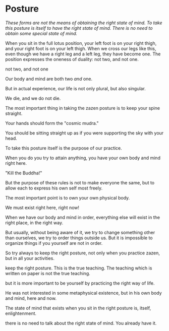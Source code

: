 # Posture

_These forms are not the means of obtaining the right state of mind. To take this posture is itself to have the right state of mind. There is no need to obtain some special state of mind._

When you sit in the full lotus position, your left foot is on your right thigh, and your right foot is on your left thigh. When we cross our legs like this, even though we have a right leg and a left leg, they have become one. The position expresses the oneness of duality: not two, and not one.

not two, and not one

Our body and mind are both two _and_ one.

But in actual experience, our life is not only plural, but also singular.

We die, and we do not die.

The most important thing in taking the zazen posture is to keep your spine straight.

Your hands should form the "cosmic mudra."

You should be sitting straight up as if you were supporting the sky with your head.

To take this posture itself is the purpose of our practice.

When you do you try to attain anything, you have your own body and mind right here.

"Kill the Buddha!"

But the purpose of these rules is not to make everyone the same, but to allow each to express his own self most freely.

The most important point is to own your own physical body.

We must exist right here, right now!

When we have our body and mind in order, everything else will exist in the right place, in the right way.

But usually, without being aware of it, we try to change something other than ourselves, we try to order things outside us. But it is impossible to organize things if you yourself are not in order.

So try always to keep the right posture, not only when you practice zazen, but in all your activities.

keep the right posture. This is the true teaching. The teaching which is written on paper is not the true teaching.

but it is more important to be yourself by practicing the right way of life.

He was not interested in some metaphysical existence, but in his own body and mind, here and now.

The state of mind that exists when you sit in the right posture is, itself, enlightenment.

there is no need to talk about the right state of mind. You already have it.
